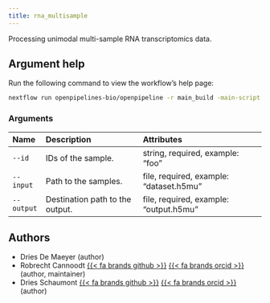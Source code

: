 ```yaml
---
title: rna_multisample
---
```


Processing unimodal multi-sample RNA transcriptomics data.

## Argument help

Run the following command to view the workflow's help page:
```bash
nextflow run openpipelines-bio/openpipeline -r main_build -main-script ./workflows/multiomics/rna_multisample/main.nf --help
```

### Arguments



:::{.column-body-outset}
|Name       |Description                     |Attributes                              |
|:----------|:-------------------------------|:---------------------------------------|
|`--id`     |IDs of the sample.              |string, required, example: "foo"        |
|`--input`  |Path to the samples.            |file, required, example: "dataset.h5mu" |
|`--output` |Destination path to the output. |file, required, example: "output.h5mu"  |
:::

## Authors

 * Dries De Maeyer  (author)
 * Robrecht Cannoodt [{{< fa brands github >}}](https://github.com/rcannood) [{{< fa brands orcid >}}](https://orcid.org/0000-0003-3641-729X) (author, maintainer)
 * Dries Schaumont [{{< fa brands github >}}](https://github.com/DriesSchaumont) [{{< fa brands orcid >}}](https://orcid.org/0000-0002-4389-0440) (author)
